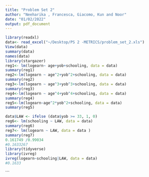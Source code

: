 ```yaml
---
title: "Problem Set 2"
author: "Neeharika , Francesca, Giacomo, Kun and Noor"
date: "01/02/2022"
output: pdf_document
---
```


```r
library(readxl)
data<- read_excel("~/Desktop/PS 2 -METRICS/problem_set_2.xls")
View(data)
summary(data)
names(data)
library(stargazer)
reg1<- lm(logearn~ age+yob+schooling, data = data)
summary(reg1)
reg2<-lm(logearn ~ age^2+yob^2+schooling, data = data)
summary(reg2)
reg3<-lm(logearn ~ age^3+yob^3+schooling, data = data)
summary(reg3)
reg4<-lm(logearn ~ age^4+yob^4+schooling, data = data)
summary(reg4)
reg5<-lm(logearn~age^2*yob^2+schooling, data = data)
summary(reg5)
```
```r
data$LAW <- ifelse (data$yob >= 33, 1, 0)
reg6<- lm(schooling ~ LAW, data = data)
summary(reg6)
reg7<- lm(logearn ~ LAW, data = data )
summary(reg7)
0.161749 /0.99034
#0.1633267
library(tidyverse)
library(ivreg)
ivreg(logearn~schooling|LAW, data = data)
#0.1633 
```

```


